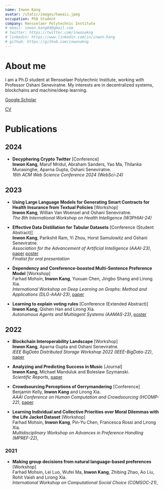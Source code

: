 ```yaml
---
name: Inwon Kang
avatar: /static/images/hawaii.jpeg
occupation: PhD Student
company: Rensselaer Polytechnic Institute
# email: inwon.kang04@gmail.com
# twitter: https://twitter.com/inwonakng
# linkedin: https://www.linkedin.com/in/inwon-kang
# github: https://github.com/inwonakng
---
```


# About me

I am a Ph.D student at Rensselaer Polytechnic Institute, working with Professor Oshani Seneviratne.
My interests are in decentralized systems, blockchains and machine/deep learning.

[Google Scholar](https://scholar.google.com/citations?user=ef-tRpMAAAAJ&hl=en&inst=5831747260623323207)

[CV](/static/pdf/resume.pdf)

# Publications

## 2024

- **Decyphering Crypto Twitter** [Conference]<br/>
**Inwon Kang**, Maruf Mridul, Abraham Sanders, Yao Ma, Thilanka Munasinghe, Aparna Gupta, Oshani Seneviratne.<br/>
*16th ACM Web Science Conference 2024 (WebSci-24)*

## 2023

- **Using Large Language Models for Generating Smart Contracts for Health Insurance from Textual Policies** [Workshop]<br/>
**Inwon Kang**, Willian Van Woensel and Oshani Seneviratne.<br/>
*The 8th International Workshop on Health Intelligence (W3PHIAI-24)*

- **Effective Data Distillation for Tabular Datasets** [Conference (Student Abstract)]<br/>
**Inwon Kang**, Parikshit Ram, Yi Zhou, Horst Samulowitz and Oshani Seneviratne.<br/>
*Association for the Advancement of Artificial Intelligence (AAAI-23)*,
[paper](/static/pdf/aaai-24-tab-data-distill-stu-abs.pdf) [poster](/static/pdf/aaai-24-tab-data-distill-poster.pdf)<br/>
*Finalist for oral presentation*


- **Dependency and Coreference-boosted Multi-Sentence Preference Model** [Workshop] <br/>
Farhad Mohsin, **Inwon Kang**, Yuxuan Chen, Jingbo Shang and Lirong Xia.<br/>
*International Workshop on Deep Learning on Graphs: Method and Applications (DLG-AAAI-23)*, 
[paper](https://farhadmohsin.github.io/docs/cpc_multiref-dlg-2023.pdf)

- **Learning to explain voting rules** [Conference (Extended Abstract)] <br/>
**Inwon Kang**, Qishen Han and Lirong Xia.<br/>
*Autonomous Agents and Multiagent Systems (AAMAS-23)*,
[poster](/static/pdf/Explainable_Voting_EAAMO_Poster.pdf)

## 2022

- **Blockchain Interoperability Landscape** [Workshop]<br/>
**Inwon Kang**, Aparna Gupta and Oshani Seneviratne.<br/>
*IEEE BigData Distributed Storage Workshop 2022 (IEEE-BigData-22)*,
[paper](https://arxiv.org/abs/2212.09227)

- **Analyzing and Predicting Success in Music** [Journal]<br/>
**Inwon Kang**, Michael Manduluk and Boleslaw Szymanski.<br/>
*Scientific Reports*,
[paper](https://www.nature.com/articles/s41598-022-25430-9)

- **Crowdsourcing Perceptions of Gerrymandering** [Conference]<br/>
Benjamin Kelly, **Inwon Kang** and Lirong Xia.<br/>
*AAAI Conference on Human Computation and Crowdsourcing (HCOMP-22)*,
[paper](https://ojs.aaai.org/index.php/HCOMP/article/view/21993)

- **Learning Individual and Collective Priorities over Moral Dilemmas with the Life Jacket Dataset** [Workshop]<br/>
Farhad Mohsin, **Inwon Kang**, Pin-Yu Chen, Francesca Rossi and Lirong Xia.<br/>
*Multidisciplinary Workshop on Advances in Preference Handling (MPREF-22)*,

### 2021
- **Making group decisions from natural language-based preferences** [Workshop]<br/>
Farhad Mohsin, Lei Luo, Wufei Ma, **Inwon Kang**, Zhibing Zhao, Ao Liu, Rohit Vaish and Lirong Xia.<br/>
*International Workshop on Computational Social Choice (COMSOC-21)*,
